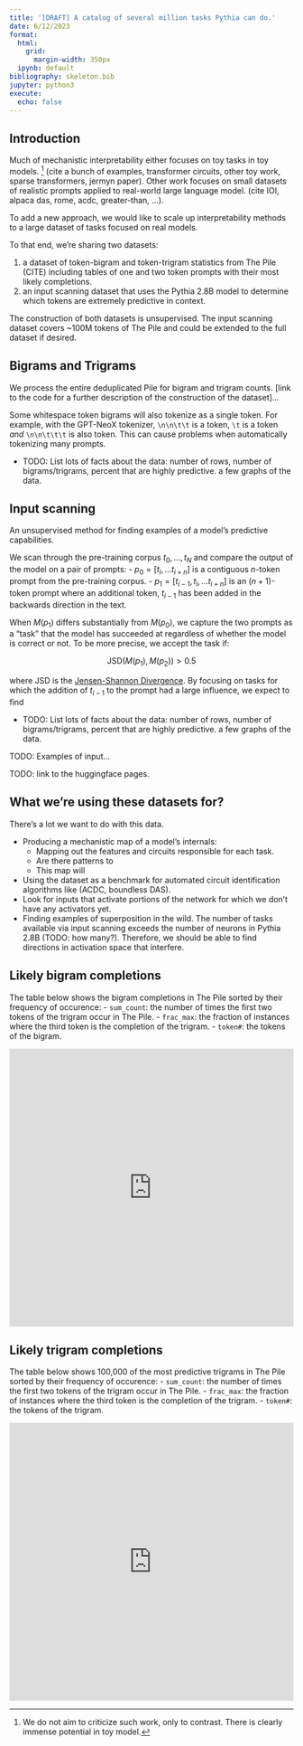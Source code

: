 ```yaml
---
title: '[DRAFT] A catalog of several million tasks Pythia can do.'
date: 6/12/2023
format:
  html:
    grid:
      margin-width: 350px
  ipynb: default
bibliography: skeleton.bib
jupyter: python3
execute:
  echo: false
---
```


## Introduction

Much of mechanistic interpretability either focuses on toy tasks in toy models.
^[We do not aim to criticize such work, only to contrast. There is clearly
immense potential in toy model.] (cite a bunch of examples, transformer
circuits, other toy work, sparse transformers, jermyn paper). Other work
focuses on small datasets of realistic prompts applied to real-world large language
model. (cite IOI, alpaca das, rome, acdc, greater-than, ...). 

To add a new approach, we would like to scale up interpretability methods to a
large dataset of tasks focused on real models.

To that end, we're sharing two datasets:

1. a dataset of token-bigram and token-trigram statistics from The Pile (CITE)
   including tables of one and two token prompts with their most likely
   completions. 
2. an input scanning dataset that uses the Pythia 2.8B model to determine which
   tokens are extremely predictive in context.
   
The construction of both datasets is unsupervised. The input scanning dataset
 covers ~100M tokens of The Pile and could be extended to the full dataset
if desired.

## Bigrams and Trigrams

We process the entire deduplicated Pile for bigram and trigram counts. [link to the code for a further description of the construction of the dataset]... 

Some whitespace token bigrams will also tokenize as a single token. For
example, with the GPT-NeoX tokenizer, `\n\n\t\t` is a token, `\t` is a token
*and* `\n\n\t\t\t` is also token. This can cause problems when automatically
tokenizing many prompts.

- TODO: List lots of facts about the data: number of rows, number of bigrams/trigrams, percent that are highly predictive. a few graphs of the data.

## Input scanning

An unsupervised method for finding examples of a model's predictive capabilities.

We scan through the pre-training corpus ${t_0,...,t_N}$ and compare the output
of the model on a pair of prompts:
- $p_0  = [t_i, ... t_{i + n}]$ is a contiguous $n$-token prompt from the
  pre-training corpus.
- $p_1  = [t_{i-1}, t_i, ... t_{i + n}]$ is an $(n+1)$-token prompt where an
  additional token, $t_{i-1}$ has been added in the backwards direction in the
  text.

When $M(p_1)$ differs substantially from $M(p_0)$, we capture the two prompts
as a "task" that the model has succeeded at regardless of whether the model is
correct or not. To be more precise, we accept the task if:

$$\mathrm{JSD}(M(p_1), M(p_2)) > 0.5$$

where JSD is the [Jensen-Shannon Divergence](https://en.wikipedia.org/wiki/Jensen–Shannon_divergence). By focusing on tasks for which the addition of $t_{i - 1}$ to the prompt had a large influence, we expect to find 

- TODO: List lots of facts about the data: number of rows, number of bigrams/trigrams, percent that are highly predictive. a few graphs of the data.

TODO: Examples of input...

TODO: link to the huggingface pages.

## What we're using these datasets for?
There's a lot we want to do with this data. 

- Producing a mechanistic map of a model's internals:
	- Mapping out the features and circuits responsible for each task. 
	- Are there patterns to 
	- This map will 
- Using the dataset as a benchmark for automated circuit identification
  algorithms like (ACDC, boundless DAS). 
- Look for inputs that activate portions of the network for which we don't have
  any activators yet. 
- Finding examples of superposition in the wild. The number of tasks available
  via input scanning exceeds the number of neurons in Pythia 2.8B (TODO: how
  many?). Therefore, we should be able to find directions in activation space
  that interfere.


## Likely bigram completions

The table below shows the bigram completions in The Pile sorted by their frequency of occurence:
- `sum_count`: the number of times the first two tokens of the trigram occur in The Pile.
- `frac_max`: the fraction of instances where the third token is the completion of the trigram.
- `token#`: the tokens of the bigram.

<iframe width="100%" height="492" frameborder="0"
  src="https://observablehq.com/embed/@confirmlabs/ngrams?cells=bigrams"></iframe>

## Likely trigram completions

The table below shows 100,000 of the most predictive trigrams in The Pile sorted by their frequency of occurence:
- `sum_count`: the number of times the first two tokens of the trigram occur in The Pile.
- `frac_max`: the fraction of instances where the third token is the completion of the trigram.
- `token#`: the tokens of the trigram.

<iframe width="100%" height="492" frameborder="0"
  src="https://observablehq.com/embed/@confirmlabs/ngrams?cells=trigrams"></iframe>